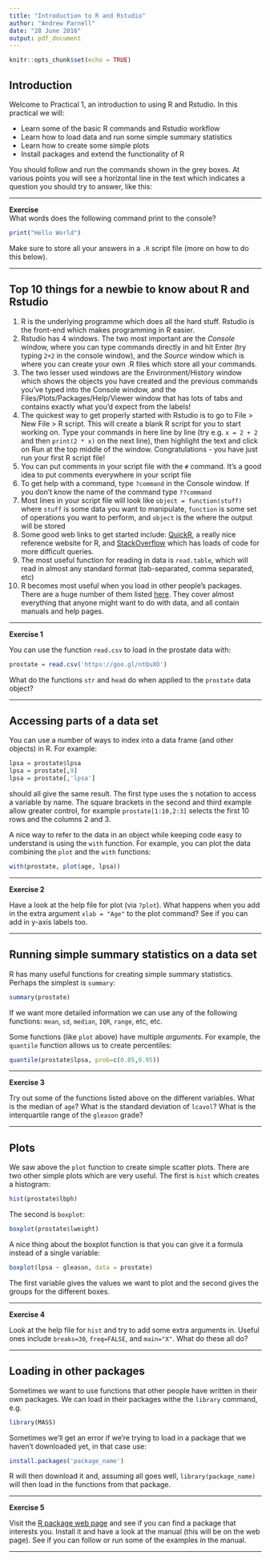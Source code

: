 ```yaml
---
title: "Introduction to R and Rstudio"
author: "Andrew Parnell"
date: "28 June 2016"
output: pdf_document
---
```


```r
knitr::opts_chunk$set(echo = TRUE)
```

## Introduction

Welcome to Practical 1, an introduction to using R and Rstudio. In this practical we will:

- Learn some of the basic R commands and Rstudio workflow
- Learn how to load data and run some simple summary statistics
- Learn how to create some simple plots
- Install packages and extend the functionality of R


You should follow and run the commands shown in the grey boxes. At various points you will see a horizontal line in the text which indicates a question you should try to answer, like this:

***
**Exercise**  
What words does the following command print to the console?
```r
print("Hello World")
```

Make sure to store all your answers in a `.R` script file (more on how to do this below).

***

## Top 10 things for a newbie to know about R and Rstudio

1. R is the underlying programme which does all the hard stuff. Rstudio is the front-end which makes programming in R easier.
2. Rstudio has 4 windows. The two most important are the _Console_ window, where you can type commands directly in and hit Enter (try typing `2+2` in the console window), and the _Source_ window which is where you can create your own .R files which store all your commands.
3. The two lesser used windows are the Environment/History window which shows the objects you have created and the previous commands you've typed into the Console window, and the Files/Plots/Packages/Help/Viewer window that has lots of tabs and contains exactly what you'd expect from the labels!
4. The quickest way to get properly started with Rstudio is to go to File > New File > R script. This will create a blank R script for you to start working on. Type your commands in here line by line (try e.g. `x = 2 + 2` and then `print(2 * x)` on the next line), then highlight the text and click on Run at the top middle of the window. Congratulations - you have just run your first R script file!
5. You can put comments in your script file with the `#` command. It's a good idea to put comments everywhere in your script file
6. To get help with a command, type `?command` in the Console window. If you don't know the name of the command type `??command`
7. Most lines in your script file will look like `object = function(stuff)` where `stuff` is some data you want to manipulate, `function` is some set of operations you want to perform, and `object` is the where the output will be stored
8. Some good web links to get started include: [QuickR](http://www.statmethods.net), a really nice reference website for R, and [StackOverflow](http://stackoverflow.com/questions/tagged/r) which has loads of code for more difficult queries.
9. The most useful function for reading in data is `read.table`, which will read in almost any standard format (tab-separated, comma separated, etc)
10. R becomes most useful when you load in other people's packages. There are a huge number of them listed [here](https://cran.r-project.org/web/packages/available_packages_by_name.html). They cover almost everything that anyone might want to do with data, and all contain manuals and help pages.

***

**Exercise 1**

You can use the function `read.csv` to load in the prostate data with:
```r
prostate = read.csv('https://goo.gl/ntQuXO')
```
What do the functions `str` and `head` do when applied to the `prostate` data object?

***

## Accessing parts of a data set

You can use a number of ways to index into a data frame (and other objects) in R. For example:

```r
lpsa = prostate$lpsa
lpsa = prostate[,9]
lpsa = prostate[,'lpsa']
```

should all give the same result. The first type uses the `$` notation to access a variable by name. The square brackets in the second and third example allow greater control, for example `prostate[1:10,2:3]` selects the first 10 rows and the columns 2 and 3.

A nice way to refer to the data in an object while keeping code easy to understand is using the `with` function. For example, you can plot the data combining the `plot` and the `with` functions: 

```r
with(prostate, plot(age, lpsa))
```

***
**Exercise 2**

Have a look at the help file for plot (via `?plot`). What happens when you add in the extra argument `xlab = "Age"` to the plot command? See if you can add in y-axis labels too.

***

## Running simple summary statistics on a data set

R has many useful functions for creating simple summary statistics. Perhaps the simplest is `summary`:
```r
summary(prostate)
```

If we want more detailed information we can use any of the following functions: `mean`, `sd`, `median`, `IQR`, `range`, etc, etc.

Some functions (like `plot` above) have multiple _arguments_. For example, the `quantile` function allows us to create percentiles:
```r
quantile(prostate$lpsa, prob=c(0.05,0.95))
```

***
**Exercise 3**

Try out some of the functions listed above on the different variables. What is the median of `age`? What is the standard deviation of `lcavol`? What is the interquartile range of the `gleason` grade?

***

## Plots

We saw above the `plot` function to create simple scatter plots. There are two other simple plots which are very useful. The first is `hist` which creates a histogram:

```r
hist(prostate$lbph)
```

The second is `boxplot`:
```r
boxplot(prostate$lweight)
```

A nice thing about the boxplot function is that you can give it a formula instead of a single variable:

```r
boxplot(lpsa ~ gleason, data = prostate)
```

The first variable gives the values we want to plot and the second gives the groups for the different boxes.

***
**Exercise 4**

Look at the help file for `hist` and try to add some extra arguments in. Useful ones include `breaks=30`, `freq=FALSE`, and `main="X"`. What do these all do?

***

## Loading in other packages

Sometimes we want to use functions that other people have written in their own packages. We can load in their packages withe the `library` command, e.g.

```r
library(MASS)
```

Sometimes we'll get an error if we're trying to load in a package that we haven't downloaded yet, in that case use:

```r
install.packages('package_name')
```

R will then download it and, assuming all goes well, `library(package_name)` will then load in the functions from that package. 

***
**Exercise 5**

Visit the [R package web page](https://cran.r-project.org/web/packages/available_packages_by_name.html) and see if you can find a package that interests you. Install it and have a look at the manual (this will be on the web page). See if you can follow or run some of the examples in the manual.

***
